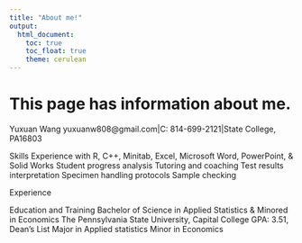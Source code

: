 ```yaml
---
title: "About me!"
output: 
  html_document:
    toc: true
    toc_float: true
    theme: cerulean
---
```


# This page has information about me.
 Yuxuan Wang
 yuxuanw808@gmail.com|C: 814-699-2121|State College, PA16803


Skills
Experience with R, C++, Minitab, Excel, Microsoft Word, PowerPoint, & Solid Works
Student progress analysis
Tutoring and coaching
Test results interpretation
Specimen handling protocols
Sample checking

Experience



Education and Training
Bachelor of Science in Applied Statistics & Minored in Economics
The Pennsylvania State University, Capital College
GPA: 3.51, Dean's List
Major in Applied statistics
Minor in Economics


